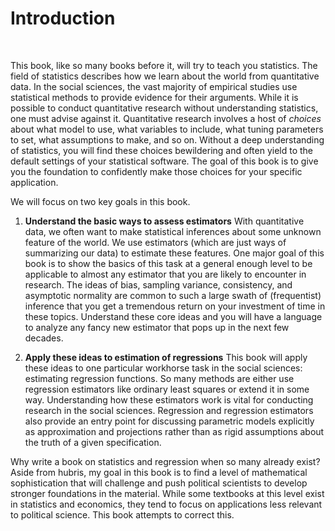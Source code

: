 # Introduction

$\,$

This book, like so many books before it, will try to teach you statistics. The field of statistics describes how we learn about the world from quantitative data. In the social sciences, the vast majority of empirical studies use statistical methods to provide evidence for their arguments. While it is possible to conduct quantitative research without understanding statistics, one must advise against it. Quantitative research involves a host of *choices* about what model to use, what variables to include, what tuning parameters to set, what assumptions to make, and so on. Without a deep understanding of statistics, you will find these choices bewildering and often yield to the default settings of your statistical software. The goal of this book is to give you the foundation to confidently make those choices for your specific application. 

We will focus on two key goals in this book. 


1. **Understand the basic ways to assess estimators** With quantitative data, we often want to make statistical inferences about some unknown feature of the world. We use estimators (which are just ways of summarizing our data) to estimate these features. One major goal of this book is to show the basics of this task at a general enough level to be applicable to almost any estimator that you are likely to encounter in research. The ideas of bias, sampling variance, consistency, and asymptotic normality are common to such a large swath of (frequentist) inference that you get a tremendous return on your investment of time in these topics. Understand these core ideas and you will have a language to analyze any fancy new estimator that pops up in the next few decades.  

2. **Apply these ideas to estimation of regressions** This book will apply these ideas to one particular workhorse task in the social sciences: estimating regression functions. So many methods are either use regression estimators like ordinary least squares or extend it in some way. Understanding how these estimators work is vital for conducting research in the social sciences. Regression and regression estimators also provide an entry point for discussing parametric models explicitly as approximation and projections rather than as rigid assumptions about the truth of a given specification.    


Why write a book on statistics and regression when so many already exist? Aside from hubris, my goal in this book is to find a level of mathematical sophistication that will challenge and push political scientists to develop stronger foundations in the material. While some textbooks at this level exist in statistics and economics, they tend to focus on applications less relevant to political science. This book attempts to correct this. 
